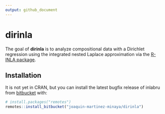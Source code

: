 ```yaml
---
output: github_document
---
```


# dirinla

The goal of **dirinla** is to analyze compositional data with a Dirichlet regression using the integrated nested Laplace approximation via the [R-INLA package](http://www.r-inla.org). 

## Installation

It is not yet in CRAN, but you can install the latest bugfix release of inlabru from [bitbucket](https://bitbucket.org/) with:

```r
# install.packages("remotes")
remotes::install_bitbucket("joaquin-martinez-minaya/dirinla")
```

